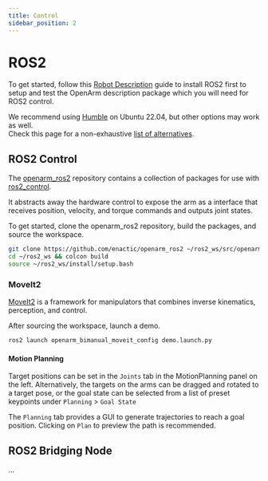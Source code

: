 ```yaml
---
title: Control
sidebar_position: 2
---
```



# ROS2

To get started, follow this [Robot Description](../robot_description) guide to install ROS2 first to setup and test the OpenArm description package which you will need for ROS2 control.

We recommend using [Humble](https://docs.ros.org/en/humble/Installation.html) on Ubuntu 22.04, but other options may work as well.  
Check this page for a non-exhaustive [list of alternatives](#alternatives-to-the-recommended-setup).

## ROS2 Control

The [openarm_ros2](https://github.com/enactic/openarm_ros2) repository contains a collection of packages for use with [ros2_control](https://control.ros.org/humble/index.html).

It abstracts away the hardware control to expose the arm as a interface that receives position, velocity, and torque commands and outputs joint states.

To get started, clone the openarm_ros2 repository, build the packages, and source the workspace.
```sh
git clone https://github.com/enactic/openarm_ros2 ~/ros2_ws/src/openarm_ros2
cd ~/ros2_ws && colcon build
source ~/ros2_ws/install/setup.bash
```

### MoveIt2

[MoveIt2](https://moveit.picknik.ai/main/index.html) is a framework for manipulators that combines inverse kinematics, perception, and control.

<BlockImage src="software/ros2/bimanual-moveit2.png" alt="MoveIt2 Static" width="65%" />

After sourcing the workspace, launch a demo.

```sh
ros2 launch openarm_bimanual_moveit_config demo.launch.py
```

#### Motion Planning

<BlockImage src="software/ros2/bimanual-moveit2-planning.png" alt="MoveIt2 Planning" width="65%" />

Target positions can be set in the `Joints` tab in the MotionPlanning panel on the left. Alternatively, the targets on the arms can be dragged and rotated to a target pose, or the goal state can be selected from a list of preset keypoints under `Planning` > `Goal State`

The `Planning` tab provides a GUI to generate trajectories to reach a goal position. Clicking on `Plan` to preview the path is recommended.

## ROS2 Bridging Node

...
